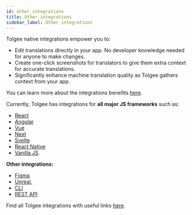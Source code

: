 ```yaml
---
id: other_integrations
title: Other integrations
sidebar_label: Other integrations
---
```


Tolgee native integrations empower you to:

- Edit translations directly in your app. No developer knowledge needed for anyone to make changes.
- Create one-click screenshots for translators to give them extra context for accurate translations.
- Significantly enhance machine translation quality as Tolgee gathers context from your app.

You can learn more about the integrations benefits [here](/features/dev-tools).

Currently, Tolgee has integrations for **all major JS frameworks** such as:

- [React](/js-sdk/integrations/react/installation)
- [Angular](/js-sdk/integrations/angular/installation)
- [Vue](/js-sdk/integrations/vue/installation)
- [Next](/js-sdk/integrations/react/next/introduction)
- [Svelte](/js-sdk/integrations/svelte/installation)
- [React Native](/js-sdk/integrations/react/react_native)
- [Vanilla JS](/js-sdk/installation).

**Other integrations:**

- [Figma](/platform/integrations/figma_plugin/setup)
- [Unreal](/platform/integrations/unreal_plugin/setup),
- [CLI](https://tolgee.io/tolgee-cli)
- [REST API](/api)

Find all Tolgee integrations with useful links [here](/integrations).
